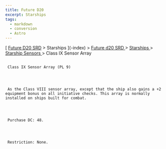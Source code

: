```yaml
---
title: Future D20
excerpt: Starships
tags:
  - markdown
  - conversion
  - Astro
---
```







[
[Future D20 SRD]( / ) > Starships
     ](-index)
     >
     [
      Future d20 SRD
     ](future-d20-srd-index)
     >
     [
      Starships
     ](future-d20-srd-starships-index)
     >
     [
      Starship Sensors
     ](future-d20-srd-starships-starship-sensors-index)
     > Class IX Sensor Array
    





## 
     Class IX Sensor Array (PL 9)
    



     As the Class VIII sensor array, except that the ship also gains a +2 equipment bonus on all initiative checks. This array is normally installed on ships built for combat.
    



     Purchase DC: 48.
    



     Restriction: None.
    




